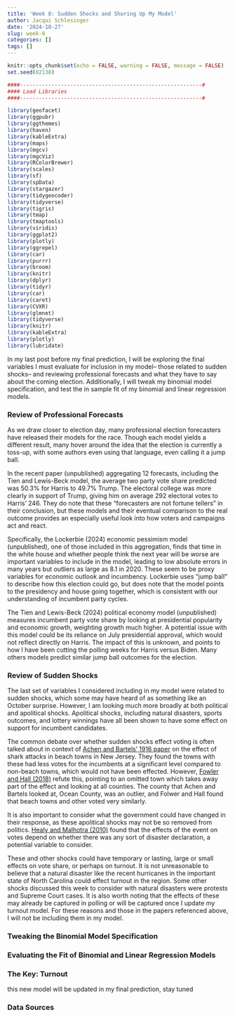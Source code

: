 ```yaml
---
title: 'Week 8: Sudden Shocks and Shoring Up My Model'
author: Jacqui Schlesinger
date: '2024-10-27'
slug: week-8
categories: []
tags: []
---
```


```r
knitr::opts_chunk$set(echo = FALSE, warning = FALSE, message = FALSE)
set.seed(02138)
```

```r
####----------------------------------------------------------#
#### Load Libraries
####----------------------------------------------------------#

library(geofacet)
library(ggpubr)
library(ggthemes)
library(haven)
library(kableExtra)
library(maps)
library(mgcv)
library(mgcViz)
library(RColorBrewer)
library(scales)
library(sf)
library(spData)
library(stargazer)
library(tidygeocoder)
library(tidyverse)
library(tigris)
library(tmap)
library(tmaptools)
library(viridis)
library(ggplot2)
library(plotly)
library(ggrepel)
library(car)
library(purrr)
library(broom)
library(knitr)
library(dplyr)
library(tidyr)
library(car)
library(caret)
library(CVXR)
library(glmnet)
library(tidyverse)
library(knitr)
library(kableExtra)
library(plotly)
library(lubridate)

```

In my last post before my final prediction, I will be exploring the final variables I must evaluate for inclusion in my model-- those related to sudden shocks-- and reviewing professional forecasts and what they have to say about the coming election. Additionally, I will tweak my binomial model specification, and test the in sample fit of my binomial and linear regression models. 

### Review of Professional Forecasts
As we draw closer to election day, many professional election forecasters have released their models for the race. Though each model yields a different result, many hover around the idea that the election is currently a toss-up, with some authors even using that language, even calling it a jump ball. 

In the recent paper (unpublished) aggregating 12 forecasts, including the Tien and Lewis-Beck model, the average two party vote share predicted was 50.3% for Harris to 49.7% Trump. The electoral college was more clearly in support of Trump, giving him on average 292 electoral votes to Harris' 246. They do note that these "forecasters are not fortune tellers" in their conclusion, but these models and their eventual comparison to the real outcome provides an especially useful look into how voters and campaigns act and react. 

Specifically, the Lockerbie (2024) economic pessimism model (unpublished), one of those included in this aggregation, finds that time in the white house and whether people think the next year will be worse are important variables to include in the model, leading to low absolute errors in many years but outliers as large as 8.1 in 2020. These seem to be proxy variables for economic outlook and incumbency. Lockerbie uses "jump ball" to describe how this election could go, but does note that the model points to the presidency and house going together, which is consistent with our understanding of incumbent party cycles. 

The Tien and Lewis-Beck (2024) political economy model (unpublished) measures incumbent party vote share by looking at presidential popularity and economic growth, weighting growth much higher. A potential issue with this model could be its reliance on July presidential approval, which would not reflect directly on Harris. The impact of this is unknown, and points to how I have been cutting the polling weeks for Harris versus Biden. Many others models predict similar jump ball outcomes for the election. 


### Review of Sudden Shocks
The last set of variables I considered including in my model were related to sudden shocks, which some may have heard of as something like an October surprise. However, I am looking much more broadly at both political and apolitical shocks. Apolitical shocks, including natural disasters, sports outcomes, and lottery winnings have all been shown to have some effect on support for incumbent candidates. 

The common debate over whether sudden shocks effect voting is often talked about in context of [Achen and Bartels' 1916 paper](https://muse-jhu-edu.ezp-prod1.hul.harvard.edu/book/64646) on the effect of shark attacks in beach towns in New Jersey. They found the towns with these had less votes for the incumbents at a significant level compared to non-beach towns, which would not have been effected. However, [Fowler and Hall (2018)](https://www-journals-uchicago-edu.ezp-prod1.hul.harvard.edu/doi/pdfplus/10.1086%2F699244) refute this, pointing to an omitted town which takes away part of the effect and looking at all counties. The county that Achen and Bartels looked at, Ocean County, was an outlier, and Folwer and Hall found that beach towns and other voted very similarly. 

It is also important to consider what the government could have changed in their response, as these apolitical shocks may not be so removed from politics. [Healy and Malhotra (2010)](https://www-nowpublishers-com.ezp-prod1.hul.harvard.edu/article/Details/QJPS-9057) found that the effects of the event on votes depend on whether there was any sort of disaster declaration, a potential variable to consider.

These and other shocks could have temporary or lasting, large or small effects on vote share, or perhaps on turnout. It is not unreasonable to believe that a natural disaster like the recent hurricanes in the important state of North Carolina could effect turnout in the region. Some other shocks discussed this week to consider with natural disasters were protests and Supreme Court cases. It is also worth noting that the effects of these may already be captured in polling or will be captured once I update my turnout model. For these reasons and those in the papers referenced above, I will not be including them in my model.


### Tweaking the Binomial Model Specification


### Evaluating the Fit of Binomial and Linear Regression Models



### The Key: Turnout
this new model will be updated in my final prediction, stay tuned

### Data Sources

